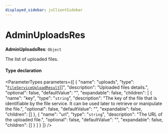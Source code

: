 ```yaml
---
displayed_sidebar: jsClientSidebar
---
```



# AdminUploadsRes

 **AdminUploadsRes**: `Object`

The list of uploaded files.

#### Type declaration

<ParameterTypes parameters={[
  {
    "name": "uploads",
    "type": "[`FileServiceUploadResult`](internal.FileServiceUploadResult.mdx)[]",
    "description": "Uploaded files details.",
    "optional": false,
    "defaultValue": "",
    "expandable": false,
    "children": [
      {
        "name": "key",
        "type": "`string`",
        "description": "The key of the file that is identifiable by the file service. It can be used later to retrieve or manipulate the file.",
        "optional": false,
        "defaultValue": "",
        "expandable": false,
        "children": []
      },
      {
        "name": "url",
        "type": "`string`",
        "description": "The URL of the uploaded file.",
        "optional": false,
        "defaultValue": "",
        "expandable": false,
        "children": []
      }
    ]
  }
]} />
